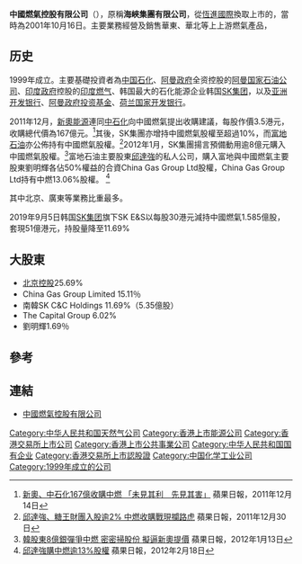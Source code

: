 {{Infobox Company
|company_name = 中國燃氣控股有限公司<br>China Gas Holdings Limited
|company_logo =[[File:CHINA_GAS_logo.svg|230px]]
|company_type = 上市公司 ({{hkex|0384}})
|company_slogan = 
|foundation = 2001年
|location = {{HK}}[[灣仔|灣仔]][[告士打道|告士打道]]151號[[國衛中心|國衛中心]]16樓1601室
|key_people = 周思(主席兼執行董事)
|industry = 天然氣
|sales = 
|profit =
|asset =
|revenue = 
|market_value = 
|num_employees = 
|products = 
|homepage = [http://www.chinagasholdings.com 中國燃氣控股有限公司]
}}

'''中國燃氣控股有限公司'''（{{sehk|0384}}），原稱'''海峽集團有限公司'''，從[[恆進國際|恆進國際]]換取上市的，當時為2001年10月16日。主要業務經營及銷售華東、華北等上上游燃氣產品，

==历史==
1999年成立。主要基礎投資者為[[中国石化|中国石化]]、[[阿曼政府|阿曼政府]]全资控股的[[阿曼国家石油公司|阿曼国家石油公司]]、[[印度政府|印度政府]]控股的[[印度燃气|印度燃气]]、韩国最大的石化能源企业韩国[[SK集团|SK集团]]，以及[[亚洲开发银行|亚洲开发银行]]、[[阿曼政府投资基金|阿曼政府投资基金]]、[[荷兰国家开发银行|荷兰国家开发银行]]。

2011年12月，[[新奧能源|新奧能源]]連同[[中石化|中石化]]向中國燃氣提出收購建議，每股作價3.5港元，收購總代價為167億元。<ref>[http://hk.apple.nextmedia.com/financeestate/art/20111214/15891074 新奧、中石化167億收購中燃 「未見其利　先見其害」] {{Wayback|url=http://hk.apple.nextmedia.com/financeestate/art/20111214/15891074 |date=20151222150259 }} 蘋果日報，2011年12月14日</ref>其後，SK集團亦增持中國燃氣股權至超過10%，而[[富地石油|富地石油]]亦公佈持有中國燃氣股權。<ref>[http://hk.apple.nextmedia.com/financeestate/art/20111230/15937726 邱達強、糖王財團入股逾2% 中燃收購戰現攔路虎] {{Wayback|url=http://hk.apple.nextmedia.com/financeestate/art/20111230/15937726 |date=20151222112051 }} 蘋果日報，2011年12月30日</ref>2012年1月，SK集團揚言預備動用逾8億元購入中國燃氣股權。<ref>[http://hk.apple.nextmedia.com/financeestate/art/20120113/15978907 韓股東8億銀彈爭中燃 密密掃股份 擬逼新奧提價] {{Wayback|url=http://hk.apple.nextmedia.com/financeestate/art/20120113/15978907 |date=20151222115930 }} 蘋果日報，2012年1月13日</ref>富地石油主要股東[[邱達強|邱達強]]的私人公司，購入富地與中國燃氣主要股東劉明輝各佔50%權益的合資China Gas Group Ltd股權，China Gas Group Ltd持有中燃13.06%股權。 <ref>[http://hk.apple.nextmedia.com/financeestate/art/20120218/16081085 邱達強購中燃逾13%股權] {{Wayback|url=http://hk.apple.nextmedia.com/financeestate/art/20120218/16081085 |date=20151222094247 }} 蘋果日報，2012年2月18日</ref>

其中北京、廣東等業務比重最多。

2019年9月5日韩国[[SK集团|SK集团]]旗下SK E&S以每股30港元減持中國燃氣1.585億股，套現51億港元，持股量降至11.69%

==大股東==
*[[北京控股|北京控股]]25.69%
*China Gas Group Limited 15.11％
*南韓SK C&C Holdings 11.69%（5.35億股）
*The Capital Group 6.02%
*劉明輝1.69％

==參考==
{{reflist}}

== 連結 ==
*[http://www.chinagasholdings.com 中國燃氣控股有限公司]{{Wayback|url=http://www.chinagasholdings.com/ |date=20180817054730 }}

{{Hang Seng China Enterprises Index}}
{{Oil and gas companies of the People's Republic of China}}

[[Category:中华人民共和国天然气公司|Category:中华人民共和国天然气公司]]
[[Category:香港上市能源公司|Category:香港上市能源公司]]
[[Category:香港交易所上市公司|Category:香港交易所上市公司]]
[[Category:香港上市公共事業公司|Category:香港上市公共事業公司]]
[[Category:中华人民共和国国有企业|Category:中华人民共和国国有企业]]
[[Category:香港交易所上市認股證|Category:香港交易所上市認股證]]
[[Category:中国化学工业公司|Category:中国化学工业公司]]
[[Category:1999年成立的公司|Category:1999年成立的公司]]